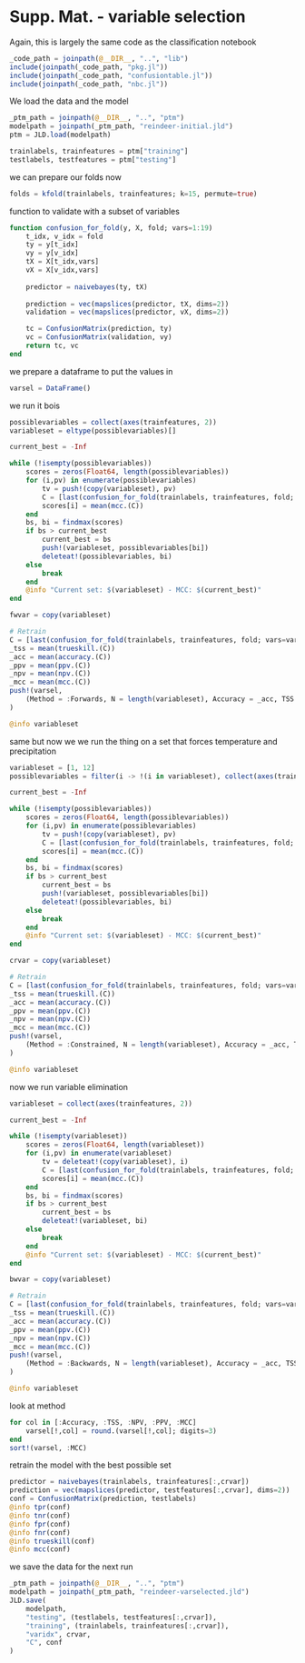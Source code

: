 # Supp. Mat. - variable selection

Again, this is largely the same code as the classification notebook

```julia
_code_path = joinpath(@__DIR__, "..", "lib")
include(joinpath(_code_path, "pkg.jl"))
include(joinpath(_code_path, "confusiontable.jl"))
include(joinpath(_code_path, "nbc.jl"))
```

We load the data and the model

```julia
_ptm_path = joinpath(@__DIR__, "..", "ptm")
modelpath = joinpath(_ptm_path, "reindeer-initial.jld")
ptm = JLD.load(modelpath)
```

```julia
trainlabels, trainfeatures = ptm["training"]
testlabels, testfeatures = ptm["testing"]
```

we can prepare our folds now

```julia
folds = kfold(trainlabels, trainfeatures; k=15, permute=true)
```

function to validate with a subset of variables

```julia
function confusion_for_fold(y, X, fold; vars=1:19)
    t_idx, v_idx = fold
    ty = y[t_idx]
    vy = y[v_idx]
    tX = X[t_idx,vars]
    vX = X[v_idx,vars]
    
    predictor = naivebayes(ty, tX)
    
    prediction = vec(mapslices(predictor, tX, dims=2))
    validation = vec(mapslices(predictor, vX, dims=2))

    tc = ConfusionMatrix(prediction, ty)
    vc = ConfusionMatrix(validation, vy)
    return tc, vc
end
```

we prepare a dataframe to put the values in

```julia
varsel = DataFrame()
```

we run it bois

```julia
possiblevariables = collect(axes(trainfeatures, 2))
variableset = eltype(possiblevariables)[]

current_best = -Inf

while (!isempty(possiblevariables))
    scores = zeros(Float64, length(possiblevariables))
    for (i,pv) in enumerate(possiblevariables)
        tv = push!(copy(variableset), pv)
        C = [last(confusion_for_fold(trainlabels, trainfeatures, fold; vars=tv)) for fold in folds]
        scores[i] = mean(mcc.(C))
    end
    bs, bi = findmax(scores)
    if bs > current_best
        current_best = bs
        push!(variableset, possiblevariables[bi])
        deleteat!(possiblevariables, bi)
    else
        break
    end
    @info "Current set: $(variableset) - MCC: $(current_best)"
end

fwvar = copy(variableset)

# Retrain
C = [last(confusion_for_fold(trainlabels, trainfeatures, fold; vars=variableset)) for fold in folds]
_tss = mean(trueskill.(C))
_acc = mean(accuracy.(C))
_ppv = mean(ppv.(C))
_npv = mean(npv.(C))
_mcc = mean(mcc.(C))
push!(varsel, 
    (Method = :Forwards, N = length(variableset), Accuracy = _acc, TSS = _tss, NPV = _npv, PPV = _ppv, MCC = _mcc)
)

@info variableset
```

same but now we we run the thing on a set that forces temperature and precipitation

```julia

variableset = [1, 12]
possiblevariables = filter(i -> !(i in variableset), collect(axes(trainfeatures, 2)))

current_best = -Inf

while (!isempty(possiblevariables))
    scores = zeros(Float64, length(possiblevariables))
    for (i,pv) in enumerate(possiblevariables)
        tv = push!(copy(variableset), pv)
        C = [last(confusion_for_fold(trainlabels, trainfeatures, fold; vars=tv)) for fold in folds]
        scores[i] = mean(mcc.(C))
    end
    bs, bi = findmax(scores)
    if bs > current_best
        current_best = bs
        push!(variableset, possiblevariables[bi])
        deleteat!(possiblevariables, bi)
    else
        break
    end
    @info "Current set: $(variableset) - MCC: $(current_best)"
end

crvar = copy(variableset)

# Retrain
C = [last(confusion_for_fold(trainlabels, trainfeatures, fold; vars=variableset)) for fold in folds]
_tss = mean(trueskill.(C))
_acc = mean(accuracy.(C))
_ppv = mean(ppv.(C))
_npv = mean(npv.(C))
_mcc = mean(mcc.(C))
push!(varsel, 
    (Method = :Constrained, N = length(variableset), Accuracy = _acc, TSS = _tss, NPV = _npv, PPV = _ppv, MCC = _mcc)
)

@info variableset
```

now we run variable elimination

```julia
variableset = collect(axes(trainfeatures, 2))

current_best = -Inf

while (!isempty(variableset))
    scores = zeros(Float64, length(variableset))
    for (i,pv) in enumerate(variableset)
        tv = deleteat!(copy(variableset), i)
        C = [last(confusion_for_fold(trainlabels, trainfeatures, fold; vars=tv)) for fold in folds]
        scores[i] = mean(mcc.(C))
    end
    bs, bi = findmax(scores)
    if bs > current_best
        current_best = bs
        deleteat!(variableset, bi)
    else
        break
    end
    @info "Current set: $(variableset) - MCC: $(current_best)"
end

bwvar = copy(variableset)

# Retrain
C = [last(confusion_for_fold(trainlabels, trainfeatures, fold; vars=variableset)) for fold in folds]
_tss = mean(trueskill.(C))
_acc = mean(accuracy.(C))
_ppv = mean(ppv.(C))
_npv = mean(npv.(C))
_mcc = mean(mcc.(C))
push!(varsel, 
    (Method = :Backwards, N = length(variableset), Accuracy = _acc, TSS = _tss, NPV = _npv, PPV = _ppv, MCC = _mcc)
)

@info variableset
```

look at method

```julia
for col in [:Accuracy, :TSS, :NPV, :PPV, :MCC]
    varsel[!,col] = round.(varsel[!,col]; digits=3)
end
sort!(varsel, :MCC)
```

retrain the model with the best possible set

```julia
predictor = naivebayes(trainlabels, trainfeatures[:,crvar])
prediction = vec(mapslices(predictor, testfeatures[:,crvar], dims=2))
conf = ConfusionMatrix(prediction, testlabels)
@info tpr(conf)
@info tnr(conf)
@info fpr(conf)
@info fnr(conf)
@info trueskill(conf)
@info mcc(conf)
```

we save the data for the next run

```julia
_ptm_path = joinpath(@__DIR__, "..", "ptm")
modelpath = joinpath(_ptm_path, "reindeer-varselected.jld")
JLD.save(
    modelpath,
    "testing", (testlabels, testfeatures[:,crvar]),
    "training", (trainlabels, trainfeatures[:,crvar]),
    "varidx", crvar,
    "C", conf
)
```
